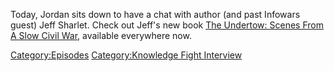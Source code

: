{{DEFAULTSORT:
    #_EPISODE_0792:Chatting With Jeff Sharlet
}}{{Episode
    | title           = Chatting With Jeff Sharlet
    | caption         = Listen to this episode on [https://knowledgefight.libsyn.com/792-chatting-with-jeff-sharlet Libsyn] [https://open.spotify.com/episode/2Jl2FFjXvERt2zQ53KR0xZ Spotify], Read the [[Transcript/792: Chatting With Jeff Sharlet|Unofficial Transcript]], View discussion on [https://reddit.com/12c6pt5 Reddit]
    | episodeNumber   = 792
    | length          = 01:09:53
    | airDate         = April 5, 2023
    | episodeType     = [[:Category:Knowledge Fight Interview|Knowledge Fight Interview]]
    | appearance      = [[Jeff Sharlet]]
    | previousEpisode = [[791: March 30-31, 2023]]
    | nextEpisode     = [[793: January 27-29, 2004]]
}}

{{Stub}}

Today, Jordan sits down to have a chat with author (and past Infowars guest) Jeff Sharlet.  Check out Jeff's new book [https://bookshop.org/p/books/the-undertow-scenes-from-a-slow-civil-war-jeff-sharlet/18515351?ean=9781324006497 The Undertow: Scenes From A Slow Civil War], available everywhere now.

[[Category:Episodes]]
[[Category:Knowledge Fight Interview]]
